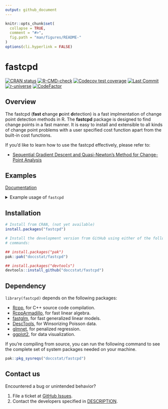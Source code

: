 ```yaml
---
output: github_document
---
```

<!-- README.md is generated from README.Rmd. Please edit that file -->

```r
knitr::opts_chunk$set(
  collapse = TRUE,
  comment = "#>",
  fig.path = "man/figures/README-"
)
options(cli.hyperlink = FALSE)
```

# fastcpd

[![CRAN status](https://www.r-pkg.org/badges/version/fastcpd)](https://cran.r-project.org/package=fastcpd)
[![R-CMD-check](https://github.com/doccstat/fastcpd/workflows/R-CMD-check/badge.svg)](https://github.com/doccstat/fastcpd/actions)
[![Codecov test coverage](https://codecov.io/gh/doccstat/fastcpd/branch/main/graph/badge.svg)](https://app.codecov.io/gh/doccstat/fastcpd?branch=main)
[![Last Commit](https://img.shields.io/github/last-commit/doccstat/fastcpd)](https://github.com/doccstat/fastcpd)
[![r-universe](https://doccstat.r-universe.dev/badges/fastcpd)](https://doccstat.r-universe.dev)
[![CodeFactor](https://www.codefactor.io/repository/github/doccstat/fastcpd/badge)](https://www.codefactor.io/repository/github/doccstat/fastcpd)

## Overview

The fastcpd (**fast** **c**hange **p**oint **d**etection) is a fast implmentation
of change point detection methods in R. The __fastcpd__ package is designed to
find change points in a fast manner. It is easy to install and extensible to
all kinds of change point problems with a user specified cost function apart
from the built-in cost functions.

If you'd like to learn how to use the fastcpd effectively, please refer to:

* [Sequential Gradient Descent and Quasi-Newton's Method for Change-Point Analysis](https://proceedings.mlr.press/v206/zhang23b.html)

## Examples

[Documentation](https://fastcpd.xingchi.li/reference/fastcpd.html#ref-examples)

<!-- This example section is a direct copy from `fastcpd` documentation -->
<details close>
  <summary>Example usage of `fastcpd`</summary>

  ```r
  # Linear regression
  library(fastcpd)
  set.seed(1)
  p <- 3
  x <- mvtnorm::rmvnorm(300, rep(0, p), diag(p))
  theta_0 <- rbind(c(1, 1.2, -1), c(-1, 0, 0.5), c(0.5, -0.3, 0.2))
  y <- c(
    x[1:100, ] %*% theta_0[1, ] + rnorm(100, 0, 1),
    x[101:200, ] %*% theta_0[2, ] + rnorm(100, 0, 1),
    x[201:300, ] %*% theta_0[3, ] + rnorm(100, 0, 1)
  )
  result <- fastcpd(
    formula = y ~ . - 1,
    data = data.frame(y = y, x = x),
    family = "gaussian"
  )
  plot(result)
  summary(result)
  # Linear regression with one-dimensional covariate
  library(fastcpd)
  set.seed(1)
  p <- 1
  x <- mvtnorm::rmvnorm(300, rep(0, p), diag(p))
  theta_0 <- matrix(c(1, -1, 0.5))
  y <- c(
    x[1:100, ] * theta_0[1, ] + rnorm(100, 0, 1),
    x[101:200, ] * theta_0[2, ] + rnorm(100, 0, 1),
    x[201:300, ] * theta_0[3, ] + rnorm(100, 0, 1)
  )
  result <- fastcpd(
    formula = y ~ . - 1,
    data = data.frame(y = y, x = x),
    family = "gaussian"
  )
  plot(result)
  summary(result)
  # Logistic regression
  library(fastcpd)
  set.seed(1)
  x <- matrix(rnorm(1500, 0, 1), ncol = 5)
  theta <- rbind(rnorm(5, 0, 1), rnorm(5, 2, 1))
  y <- c(
    rbinom(125, 1, 1 / (1 + exp(-x[1:125, ] %*% theta[1, ]))),
    rbinom(175, 1, 1 / (1 + exp(-x[126:300, ] %*% theta[2, ])))
  )
  result <- suppressWarnings(fastcpd(
    formula = y ~ . - 1,
    data = data.frame(y = y, x = x),
    family = "binomial"
  ))
  summary(result)
  # Poisson regression
  library(fastcpd)
  set.seed(1)
  p <- 3
  x <- mvtnorm::rmvnorm(1500, rep(0, p), diag(p))
  delta <- rnorm(p)
  theta_0 <- c(1, 1.2, -1)
  y <- c(
    rpois(300, exp(x[1:300, ] %*% theta_0)),
    rpois(400, exp(x[301:700, ] %*% (theta_0 + delta))),
    rpois(300, exp(x[701:1000, ] %*% theta_0)),
    rpois(100, exp(x[1001:1100, ] %*% (theta_0 - delta))),
    rpois(200, exp(x[1101:1300, ] %*% theta_0)),
    rpois(200, exp(x[1301:1500, ] %*% (theta_0 + delta)))
  )
  result <- fastcpd(
    formula = y ~ . - 1,
    data = data.frame(y = y, x = x),
    beta = (p + 1) * log(1500) / 2,
    k = function(x) 0,
    family = "poisson",
    epsilon = 1e-5
  )
  summary(result)
  # Penalized linear regression
  library(fastcpd)
  set.seed(1)
  n <- 1500
  p_true <- 6
  p <- 50
  x <- mvtnorm::rmvnorm(1500, rep(0, p), diag(p))
  theta_0 <- rbind(
    runif(p_true, -5, -2),
    runif(p_true, -3, 3),
    runif(p_true, 2, 5),
    runif(p_true, -5, 5)
  )
  theta_0 <- cbind(theta_0, matrix(0, ncol = p - p_true, nrow = 4))
  y <- c(
    x[1:300, ] %*% theta_0[1, ] + rnorm(300, 0, 1),
    x[301:700, ] %*% theta_0[2, ] + rnorm(400, 0, 1),
    x[701:1000, ] %*% theta_0[3, ] + rnorm(300, 0, 1),
    x[1001:1500, ] %*% theta_0[4, ] + rnorm(500, 0, 1)
  )
  result <- fastcpd(
    formula = y ~ . - 1,
    data = data.frame(y = y, x = x),
    family = "lasso"
  )
  plot(result)
  summary(result)
  # Custom cost function: logistic regression
  library(fastcpd)
  set.seed(1)
  p <- 5
  x <- matrix(rnorm(375 * p, 0, 1), ncol = p)
  theta <- rbind(rnorm(p, 0, 1), rnorm(p, 2, 1))
  y <- c(
    rbinom(200, 1, 1 / (1 + exp(-x[1:200, ] %*% theta[1, ]))),
    rbinom(175, 1, 1 / (1 + exp(-x[201:375, ] %*% theta[2, ])))
  )
  data <- data.frame(y = y, x = x)
  result_builtin <- fastcpd(
    formula = y ~ . - 1,
    data = data,
    family = "binomial"
  )
  logistic_loss <- function(data, theta) {
    x <- data[, -1]
    y <- data[, 1]
    u <- x %*% theta
    nll <- -y * u + log(1 + exp(u))
    nll[u > 10] <- -y[u > 10] * u[u > 10] + u[u > 10]
    sum(nll)
  }
  logistic_loss_gradient <- function(data, theta) {
    x <- data[nrow(data), -1]
    y <- data[nrow(data), 1]
    c(-(y - 1 / (1 + exp(-x %*% theta)))) * x
  }
  logistic_loss_hessian <- function(data, theta) {
    x <- data[nrow(data), -1]
    prob <- 1 / (1 + exp(-x %*% theta))
    (x %o% x) * c((1 - prob) * prob)
  }
  result_custom <- fastcpd(
    formula = y ~ . - 1,
    data = data,
    epsilon = 1e-5,
    cost = logistic_loss,
    cost_gradient = logistic_loss_gradient,
    cost_hessian = logistic_loss_hessian
  )
  cat(
    "Change points detected by built-in logistic regression model: ",
    result_builtin@cp_set, "\n",
    "Change points detected by custom logistic regression model: ",
    result_custom@cp_set, "\n",
    sep = ""
  )
  # Custom cost function: mean shift
  library(fastcpd)
  set.seed(1)
  p <- 1
  data <- rbind(
    mvtnorm::rmvnorm(300, mean = rep(0, p), sigma = diag(100, p)),
    mvtnorm::rmvnorm(400, mean = rep(50, p), sigma = diag(100, p)),
    mvtnorm::rmvnorm(300, mean = rep(2, p), sigma = diag(100, p))
  )
  segment_count_guess <- 10
  block_size <- max(floor(sqrt(nrow(data)) / (segment_count_guess + 1)), 2)
  block_count <- floor(nrow(data) / block_size)
  data_all_vars <- rep(0, block_count)
  for (block_index in seq_len(block_count)) {
    block_start <- (block_index - 1) * block_size + 1
    block_end <- if (block_index < block_count) block_index * block_size else nrow(data)
    data_all_vars[block_index] <- var(data[block_start:block_end, ])
  }
  data_all_var <- mean(data_all_vars)
  mean_loss <- function(data) {
    n <- nrow(data)
    (norm(data, type = "F")^2 - colSums(data)^2 / n) / 2 / data_all_var +
      n / 2 * (log(data_all_var) + log(2 * pi))
  }
  mean_loss_result <- fastcpd(
    formula = ~ . - 1,
    data = data.frame(data),
    beta = (p + 1) * log(nrow(data)) / 2,
    p = p,
    cost = mean_loss
  )
  summary(mean_loss_result)
  # Custom cost function: variance change
  library(fastcpd)
  set.seed(1)
  p <- 1
  data <- rbind.data.frame(
    mvtnorm::rmvnorm(300, mean = rep(0, p), sigma = diag(1, p)),
    mvtnorm::rmvnorm(400, mean = rep(0, p), sigma = diag(50, p)),
    mvtnorm::rmvnorm(300, mean = rep(0, p), sigma = diag(2, p))
  )
  data_all_mu <- colMeans(data)
  var_loss <- function(data) {
    demeaned_data_norm <- norm(sweep(data, 2, data_all_mu), type = "F")
    nrow(data) * (1 + log(2 * pi) + log(demeaned_data_norm^2 / nrow(data))) / 2
  }
  var_loss_result <- fastcpd(
    formula = ~ . - 1,
    data = data,
    beta = (p + 1) * log(nrow(data)) / 2,
    p = p,
    cost = var_loss
  )
  summary(var_loss_result)
  # Custom cost function: mean shift and variance change
  library(fastcpd)
  set.seed(1)
  p <- 1
  data <- rbind.data.frame(
    mvtnorm::rmvnorm(300, mean = rep(0, p), sigma = diag(1, p)),
    mvtnorm::rmvnorm(400, mean = rep(10, p), sigma = diag(1, p)),
    mvtnorm::rmvnorm(300, mean = rep(0, p), sigma = diag(50, p)),
    mvtnorm::rmvnorm(300, mean = rep(0, p), sigma = diag(1, p)),
    mvtnorm::rmvnorm(400, mean = rep(10, p), sigma = diag(1, p)),
    mvtnorm::rmvnorm(300, mean = rep(10, p), sigma = diag(50, p))
  )
  meanvar_loss <- function(data) {
    loss_part <- (colSums(data^2) - colSums(data)^2 / nrow(data)) / nrow(data)
    nrow(data) * (1 + log(2 * pi) + log(loss_part)) / 2
  }
  meanvar_loss_result <- fastcpd(
    formula = ~ . - 1,
    data = data,
    beta = (2 * p + 1) * log(nrow(data)) / 2,
    p = 2 * p,
    cost = meanvar_loss
  )
  summary(meanvar_loss_result)
  # Custom cost function: Huber loss
  library(fastcpd)
  set.seed(1)
  n <- 400 + 300 + 500
  p <- 5
  x <- mvtnorm::rmvnorm(n, mean = rep(0, p), sigma = diag(p))
  theta <- rbind(
    mvtnorm::rmvnorm(1, mean = rep(0, p - 3), sigma = diag(p - 3)),
    mvtnorm::rmvnorm(1, mean = rep(5, p - 3), sigma = diag(p - 3)),
    mvtnorm::rmvnorm(1, mean = rep(9, p - 3), sigma = diag(p - 3))
  )
  theta <- cbind(theta, matrix(0, 3, 3))
  theta <- theta[rep(seq_len(3), c(400, 300, 500)), ]
  y_true <- rowSums(x * theta)
  factor <- c(
    2 * stats::rbinom(400, size = 1, prob = 0.95) - 1,
    2 * stats::rbinom(300, size = 1, prob = 0.95) - 1,
    2 * stats::rbinom(500, size = 1, prob = 0.95) - 1
  )
  y <- factor * y_true + stats::rnorm(n)
  data <- cbind.data.frame(y, x)
  huber_threshold <- 1
  huber_loss <- function(data, theta) {
    residual <- data[, 1] - data[, -1, drop = FALSE] %*% theta
    indicator <- abs(residual) <= huber_threshold
    sum(
      residual^2 / 2 * indicator +
        huber_threshold * (abs(residual) - huber_threshold / 2) * (1 - indicator)
    )
  }
  huber_loss_gradient <- function(data, theta) {
    residual <- c(data[nrow(data), 1] - data[nrow(data), -1] %*% theta)
    if (abs(residual) <= huber_threshold) {
      -residual * data[nrow(data), -1]
    } else {
      -huber_threshold * sign(residual) * data[nrow(data), -1]
    }
  }
  huber_loss_hessian <- function(data, theta) {
    residual <- c(data[nrow(data), 1] - data[nrow(data), -1] %*% theta)
    if (abs(residual) <= huber_threshold) {
      outer(data[nrow(data), -1], data[nrow(data), -1])
    } else {
      0.01 * diag(length(theta))
    }
  }
  huber_regression_result <- fastcpd(
    formula = y ~ . - 1,
    data = data,
    beta = (p + 1) * log(n) / 2,
    cost = huber_loss,
    cost_gradient = huber_loss_gradient,
    cost_hessian = huber_loss_hessian
  )
  summary(huber_regression_result)
  ```
</details>

## Installation

```r
# Install from CRAN, (not yet available)
install.packages("fastcpd")
```

```r
# Install the development version from GitHub using either of the following
# commands:

## install.packages("pak")
pak::pak("doccstat/fastcpd")

## install.packages("devtools")
devtools::install_github("doccstat/fastcpd")
```

## Dependency

`library(fastcpd)` depends on the following packages:

* [Rcpp](https://github.com/RcppCore/Rcpp), for C++ source code compilation.
* [RcppArmadillo](https://github.com/RcppCore/RcppArmadillo), for fast linear algebra.
* [fastglm](https://github.com/jaredhuling/fastglm), for fast generalized linear models.
* [DescTools](https://github.com/AndriSignorell/DescTools), for Winsorizing Poisson data.
* [glmnet](https://glmnet.stanford.edu/), for penalized regression.
* [ggplot2](https://github.com/tidyverse/ggplot2), for data visualization.

If you're compiling from source, you can run the following command to see the
complete set of system packages needed on your machine.

```r
pak::pkg_sysreqs("doccstat/fastcpd")
```

## Contact us

Encountered a bug or unintended behavior?

1.  File a ticket at [GitHub Issues](https://github.com/doccstat/fastcpd/issues).
2.  Contact the developers specified in [DESCRIPTION](/DESCRIPTION).
